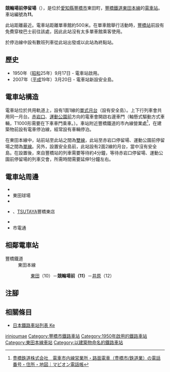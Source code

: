 {{NoteTA|G1=Transport}}
{{Infobox station
|公司色 = #006666
|站名 = 競輪場前
|圖片 = Toyotetsu Keirinjo-mae Station.jpg
|圖片說明 = 電車站全景<br />白色2層高建築物是市內線營業處（現時已經拆毀，遷移至左邊已結業的薄餅店遺址），白色建築物前方是電車停泊線（2010年8月）
|日文原名 = 競輪場前
|平假名 = けいりんじょうまえ
|羅馬拼音 = Keirinjo-mae
|副站名 = 
|所在地 = {{JPN}}[[愛知縣|愛知縣]][[豐橋市|豐橋市]]東田町
|座標 = {{coord|34|45|54.2|N|137|25|0.7|E|type:railwaystation_region:JP-24|display=inline,title}}
|車站構造 = [[地面車站|地面車站]]
|月台配置 = 1面1線
|啟用年月日 = 1950年（[[昭和|昭和]]25年）9月17日
|廢站年月日 = 
|乘客人數 = 
|上下車人次 = 
|統計年度 = 
|轉車 = 
|全寬備註 = 
|adjacent = {{Adjacent stations|system=豐橋鐵道|line=東田本線|left=東田|right=井原|note-left=10<br/>0.3km|note-mid={{車站編號s|#006666|white|11}}<br/>距離[[站前停留場|站前]]3.6km|note-right=12<br>0.5km}}
}}
'''競輪場前停留場'''（{{jpn|j=競輪場前停留場|hg=けいりんじょうまえていりゅうじょう|rm=Keirinjo-mae teiryūjō|f=y}}），是位於[[愛知縣|愛知縣]][[豐橋市|豐橋市]]東田町，[[豐橋鐵道|豐橋鐵道]][[東田本線|東田本線]]的[[電車站|電車站]]。車站編號為'''11'''。

此站距離{{Translink|ja|豊橋競輪場|豐橋單車館}}最近。電車站距離單車館約500米。在單車館舉行活動時，[[豐橋站|豐橋站]]前設有免費穿梭巴士前往該處，因此此站沒有太多單車館乘客使用。

於停泊線中設有數班列車從此站出發或以此站為終點站。

== 歷史 == 
* 1950年（[[昭和|昭和]]25年）9月17日 - 電車站啟用。
* 2007年（[[平成|平成]]19年）3月20日 - 電車站新設安全島。

== 電車站構造 ==
電車站位於共用軌道上，設有1面1線的[[單式月台|單式月台]]（設有安全島）。上下行列車會共用同一月台。[[赤岩口停留場|赤岩口]]、[[運動公園前停留場|運動公園前]]方向的電車會開啟右邊車門（軸懸式驅動方式車輛，T1000形需要在下車車門乘車。）。車站附近豐橋鐵道的市內線營業處<ref>[https://www.mapion.co.jp/phonebook/M26021/23201/22330229905/ 豊橋鉄道株式会社　電車市内線営業所・路面電車（豊橋市/鉄道業）の電話番号・住所・地図｜マピオン電話帳]{{ja icon}}</ref>，在建築物前設有電車停泊線，經常設有車輛停泊。

在東田本線中，站前站至此站之間為[[雙線鐵路|雙線]]，此站至赤岩口停留場、運動公園前停留場之間為[[單線鐵路|單線]]。另外，設置安全島前，此站設有2面2線的月台，當中沒有安全島。在設置後，來自豐橋站的列車需要等待約4分鐘，等待赤岩口停留場、運動公園前停留場的列車交會，所需時間需要延伸1分鐘左右。

== 電車站周邊 ==
* {{Translink|ja|豊橋競輪場|豐橋單車館}}
* 東田球場
* {{Translink|ja|桜丘中学校・高等学校 (愛知県)|櫻丘中學·高等學校 (愛知縣)|櫻丘中學·高等学校}}
* {{Translink|ja|精文館書店}}、[[文化便利俱樂部|TSUTAYA]]豐橋東店
*{{Translink|ja|多米街道}}
*市電通

== 相鄰電車站 ==
; 豐橋鐵道
: 東田本線
:: [[東田停留場|東田]]（10）－'''競輪場前（11）'''－[[井原停留場|井原]]（12）

== 注腳 ==
{{Reflist}}
== 相關條目 ==
* [[日本鐵路車站列表_Ke|日本鐵路車站列表 Ke]]
{{東田本線}}
{{DEFAULTSORT:Keirinjo-mae}}
[[Category:日本鐵路車站_Ke|irinjoumae]]
[[Category:豐橋市鐵路車站|Category:豐橋市鐵路車站]]
[[Category:1950年啟用的鐵路車站|Category:1950年啟用的鐵路車站]]
[[Category:東田本線車站|Category:東田本線車站]]
[[Category:以建築物命名的鐵路車站|Category:以建築物命名的鐵路車站]]
